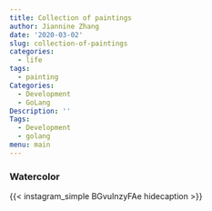 ```yaml
---
title: Collection of paintings
author: Jiannine Zhang
date: '2020-03-02'
slug: collection-of-paintings
categories:
  - life
tags:
  - painting
Categories:
  - Development
  - GoLang
Description: ''
Tags:
  - Development
  - golang
menu: main
---
```


### Watercolor

{{< instagram_simple BGvuInzyFAe hidecaption >}}

<bar>


